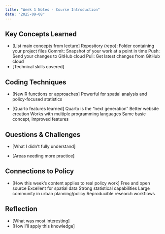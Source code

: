```yaml
---
title: "Week 1 Notes - Course Introduction"
date: "2025-09-08"
---
```


## Key Concepts Learned
- [List main concepts from lecture]
Repository (repo): Folder containing your project files
Commit: Snapshot of your work at a point in time
Push: Send your changes to GitHub cloud
Pull: Get latest changes from GitHub cloud
- [Technical skills covered]

## Coding Techniques
- [New R functions or approaches]
Powerful for spatial analysis and policy-focused statistics

- [Quarto features learned]
Quarto is the “next generation”
Better website creation
Works with multiple programming languages
Same basic concept, improved features

## Questions & Challenges
- [What I didn't fully understand]

- [Areas needing more practice]

## Connections to Policy
- [How this week's content applies to real policy work]
Free and open source
Excellent for spatial data
Strong statistical capabilities
Large community in urban planning/policy
Reproducible research workflows

## Reflection
- [What was most interesting]
- [How I'll apply this knowledge]
